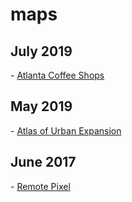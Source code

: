 
= maps =

== July 2019 ==
- [[https://www.atlantacoffeeshops.com/|Atlanta Coffee Shops]]
== May 2019 ==
- [[http://atlasofurbanexpansion.org|Atlas of Urban Expansion]]
== June 2017 ==
- [[https://remotepixel.ca|Remote Pixel]]
